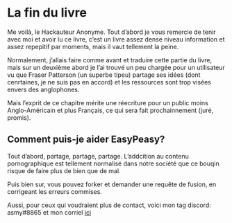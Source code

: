 # La fin du livre
Me voilà, le Hackauteur Anonyme. 
Tout d'abord je vous remercie de tenir avec moi et avoir lu ce livre, c'est un livre assez dense niveau information et assez repepitif par moments, mais il vaut tellement la peine.

Normalement, j'allais faire comme avant et traduire cette partie du livre, mais sur un deuxième abord je l'ai trouvé un peu chargée pour un utilisateur vu que Fraser Patterson (un superbe tipeu) partage ses idées (dont cenrtaines, je ne suis pas en accord) et les ressources sont trop visées envers des anglophones.

Mais l'exprit de ce chapitre mérite une réecriture pour un public moins Anglo-Américain et plus Français, ce qui sera fait prochainnement (juré, promis).

## Comment puis-je aider EasyPeasy?

Tout d'abord, partage, partage, partage. L'addcition au contenu pornographique est tellement normalisé dans notre société que ce bouqin risque de faire plus de bien que de mal.

Puis bien sur, vous pouvez forker et demander une requête de fusion, en corrigeant les erreurs commises.

Aussi, pour ceux qui voudraient plus de contact, voici mon tag discord: asmy#8865 et mon corriel [ici](lioasmy@gmail.com)

